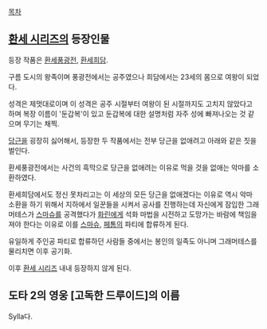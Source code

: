 [[목차]]
== [[환세 시리즈]]의 등장인물 ==

등장 작품은 [[환세풍광전]], [[환세희담]].

구름 도시의 왕족이며 풍광전에서는 공주였으나 희담에서는 23세의 몸으로 여왕이 되었다.

성격은 제멋대로이며 이 성격은 공주 시절부터 여왕이 된 시절까지도 고치지 않았다고 하며 복장 이름이 '둔갑복'이 있고 둔갑복에 대한 설명처럼 자주 성에 빠져나오는 것 같으며 무기는 채찍.

[[당근]]을 굉장히 싫어해서, 등장한 두 작품에서는 전부 당근을 없애려고 아래와 같은 짓을 벌인다.

환세풍광전에서는 사건의 흑막으로 당근을 없애려는 이유로 먹을 것을 없애는 악마를 소환하였다.

환세희담에서도 정신 못차리고는 이 세상의 모든 당근을 없애겠다는 이유로 역시 악마 소환을 하기 위해서 지하에서 일꾼들을 시켜서 공사를 진행하는데 자신에게 잠입한 그래머테스가 [[스마슈]]를 공격했다가 [[화린]]에게 석화 마법을 시전하고 도망가는 바람에 책임을 져야 한다는 이유로 이를 [[스마슈]], [[페톰]]의 파티에 합류하게 된다.

유일하게 주인공 파티로 합류하던 사람들 중에서는 봉인의 일족도 아니며 그래머테스를 물리치면 이후 공기화.

이후 [[환세 시리즈]] 내내 등장하지 않게 된다.

== 도타 2의 영웅 [고독한 드루이드]의 이름 ==
Sylla다.
